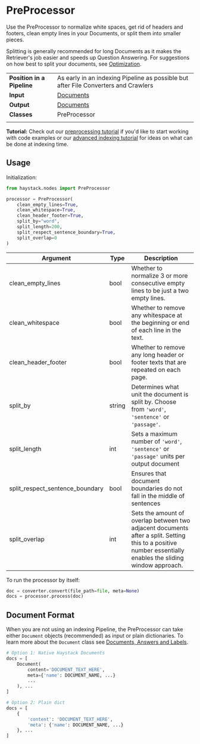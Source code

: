 # PreProcessor

Use the PreProcessor to normalize white spaces, get rid of headers and footers,
clean empty lines in your Documents, or split them into smaller pieces.

Splitting is generally recommended for long Documents
as it makes the Retriever's job easier and speeds up Question Answering.
For suggestions on how best to split your documents, see [Optimization](/guides/v1.4.0/optimization).

|||
|-------------|-----------------------------------------------------------------------------------------------------------------------------------------------------------------------------|
|__Position in a Pipeline__| As early in an indexing Pipeline as possible but after File Converters and Crawlers |
|__Input__       | [Documents](/components/v1.4.0/documents-answers-labels#document)                                                                                                                                                                  |
|__Output__      | [Documents](/components/v1.4.0/documents-answers-labels#document)                                                                                                                                                                    |
|__Classes__     | PreProcessor                                                                                                                                             |
|||

<div className="max-w-xl bg-yellow-light-theme border-l-8 border-yellow-dark-theme px-6 pt-6 pb-4 my-4 rounded-md dark:bg-yellow-900">

**Tutorial:** Check out our [preprocessing tutorial](/tutorials/v1.4.0/preprocessing) if you'd like to start working with code examples
    or our [advanced indexing tutorial](/tutorials/v1.4.0/doc-class-index) for ideas on what can be done at indexing time.

</div>

## Usage

Initialization:

```python
from haystack.nodes import PreProcessor

processor = PreProcessor(
    clean_empty_lines=True,
    clean_whitespace=True,
    clean_header_footer=True,
    split_by="word",
    split_length=200,
    split_respect_sentence_boundary=True,
    split_overlap=0
)
```

| Argument                        | Type   | Description                                                                                                                                                 |
|---------------------------------|--------|-------------------------------------------------------------------------------------------------------------------------------------------------------------|
| clean_empty_lines               | bool   | Whether to normalize 3 or more consecutive empty lines to be just a two empty lines.                                                                        |
| clean_whitespace                | bool   | Whether to remove any whitespace at the beginning or end of each line in the text.                                                                          |
| clean_header_footer             | bool   | Whether to remove any long header or footer texts that are repeated on each page.                                                                           |
| split_by                        | string | Determines what unit the document is split by. Choose from `'word'`, `'sentence'` or `'passage'`.                                                           |
| split_length                    | int    | Sets a maximum number of `'word'`, `'sentence'` or `'passage'` units per output document                                                                    |
| split_respect_sentence_boundary | bool   | Ensures that document boundaries do not fall in the middle of sentences                                                                                     |
| split_overlap                   | int    | Sets the amount of overlap between two adjacent documents after a split. Setting this to a positive number essentially enables the sliding window approach. |

To run the processor by itself:

```python
doc = converter.convert(file_path=file, meta=None)
docs = processor.process(doc)
```

## Document Format

When you are not using an indexing Pipeline, the PreProcessor can take either `Document` objects (recommended)
as input or plain dictionaries.
To learn more about the `Document` class see [Documents, Answers and Labels](/components/v1.4.0/documents-answers-labels).

```python
# Option 1: Native Haystack Documents
docs = [
    Document(
        content='DOCUMENT_TEXT_HERE',
        meta={'name': DOCUMENT_NAME, ...}
        ...
    ), ...
]

# Option 2: Plain dict
docs = [
    {
        'content': 'DOCUMENT_TEXT_HERE',
        'meta': {'name': DOCUMENT_NAME, ...}
    }, ...
]
```

<div style={{ marginBottom: "3rem" }} />
